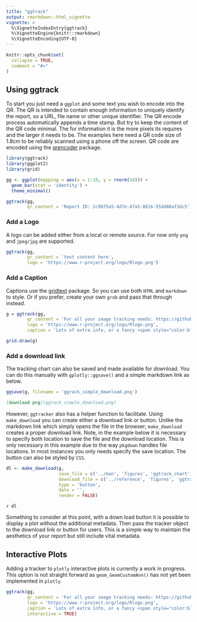 ```yaml
---
title: "ggtrack"
output: rmarkdown::html_vignette
vignette: >
  %\VignetteIndexEntry{ggtrack}
  %\VignetteEngine{knitr::rmarkdown}
  %\VignetteEncoding{UTF-8}
---
```


```r
knitr::opts_chunk$set(
  collapse = TRUE,
  comment = "#>"
)
```



## Using ggtrack

To start you just need a `ggplot` and some text you wish to encode into the QR. The QR is intended to contain enough information to uniquely identify the report, so a URL, file name or other unique identifier. The QR encode process automatically appends a time stamp. But try to keep the content of the QR code minimal. The for information it is the more pixels its requires and the larger it needs to be. The examples here need a QR code size of 1.8cm to be reliably scanned using a phone off the screen. QR code are encoded using the [qrencoder](https://github.com/hrbrmstr/qrencoder) package.

```r
library(ggtrack)
library(ggplot2)
library(grid)

gg <- ggplot(mapping = aes(x = 1:10, y = rnorm(10))) +
  geom_bar(stat = 'identity') +
  theme_minimal()

ggtrack(gg,
        qr_content = 'Report ID: 2c9075a5-4d7e-47a5-8616-55dd88af3dc5')

```

### Add a Logo

A logo can be added either from a local or remote source. For now only `png` and `jpeg/jpg` are supported.

```r
ggtrack(gg,
        qr_content = 'text content here',
        logo = 'https://www.r-project.org/logo/Rlogo.png')

```




### Add a Caption

Captions use the [gridtext](https://github.com/wilkelab/gridtext) package. So you can use both `HTML` and `markdown` to style. Or if you prefer, create your own `grob` and pass that through instead.

```r
g = ggtrack(gg,
        qr_content = 'For all your image tracking needs: https://github.com/mrjoh3/ggtrack',
        logo = 'https://www.r-project.org/logo/Rlogo.png',
        caption = 'Lots of extra info, or a fancy <span style="color:blue">"grob"</span>.')

grid.draw(g)
```





### Add a download link 

The tracking chart can also be saved and made available for download. You can do this manually with `gplotly::ggsave()` and a simple markdown link as below.

```r
ggsave(g, filename = 'ggrack_simple_download.png')
```

```md
[download png](ggrack_simple_download.png)
```

However, `ggtracker` also has a helper function to facilitate. Using `make_download` you can create either a download link or button. Unlike the markdown link which simply opens the file in the browser; `make_download` creates a proper download link. Note, in the example below it is necessary to specify both location to save the file and the download location. This is only necessary in this example due to the way `pkgdown` handles file locations. In most instances you only needs specify the save location. The button can also be styled by `CSS`.

```r
dl <- make_download(g, 
                    save_file = c('../man', 'figures', 'ggtrack_chart'),
                    download_file = c('../reference', 'figures', 'ggtrack_chart'),
                    type = 'button',
                    date = '',
                    render = FALSE)
```

`r dl`

Something to consider at this point, with a down load button it is possible to display a plot without the additional metadata. Then pass the tracker object to the download link or button for users. This is a simple way to maintain the aesthetics of your report but still include vital metadata.


## Interactive Plots

Adding a tracker to `plotly` interactive plots is currently a work in progress. This option is not straight forward as `geom_GeomCustomAnn()` has not yet been implemented in `plotly`.

```r
ggtrack(gg,
        qr_content = 'For all your image tracking needs: https://github.com/mrjoh3/ggtrack',
        logo = 'https://www.r-project.org/logo/Rlogo.png',
        caption = 'Lots of extra info, or a fancy <span style="color:blue">"grob"</span>.',
        interactive = TRUE)

```


<style>
.hide img {
  float: right;
  margin-bottom: -50%; /* crop position */
}
</style>

<div class="hide">

</div>




